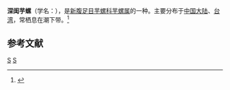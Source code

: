 {{Speciesbox 
| taxon = Conus praecellens
| authority = A. Adams, 1854
}}
'''深闺芋螺'''（学名：''{{lang|la|Conus praecellens}}''），是[[新腹足目|新腹足目]][[芋螺科|芋螺科]][[芋螺属|芋螺属]]的一种。主要分布于[[中国大陆|中国大陆]]、[[台湾|台湾]]，常栖息在潮下带。<ref>{{cite web|url=http://shell.sinica.edu.tw/chinese/shellbase_detail.php?science_no=1602|title=国际贝库：深闺芋螺|publisher=台湾贝类资料库|accessdate=2009-08-11|archive-date=2016-03-04|archive-url=https://web.archive.org/web/20160304115958/http://shell.sinica.edu.tw/chinese/shellbase_detail.php?science_no=1602|dead-url=no}}</ref>

== 参考文献 ==
{{reflist}}
{{Taxonbar|from=Q267387}}

[[Category:芋螺属|S]]
[[Category:1854年描述的动物|S]]